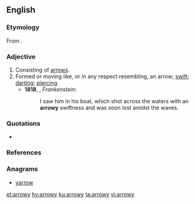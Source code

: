 ==English==

===Etymology===
From {{suffix|arrow|y|lang=en}}.

===Adjective===
{{en-adj}}

# Consisting of [[arrow]]s.
# Formed or moving like, or in any respect resembling, an arrow; [[swift]]; [[darting]]; [[piercing]].
#* '''1818''', {{w|Mary Shelley}}, ''Frankenstein'':
#*: I saw him in his boat, which shot across the waters with an '''arrowy''' swiftness and was soon lost amidst the waves.

===Quotations===
* {{seeCites}}

===References===
{{Webster 1913}}

===Anagrams===
* [[yarrow#English|yarrow]]

[[et:arrowy]]
[[hy:arrowy]]
[[ku:arrowy]]
[[ta:arrowy]]
[[vi:arrowy]]